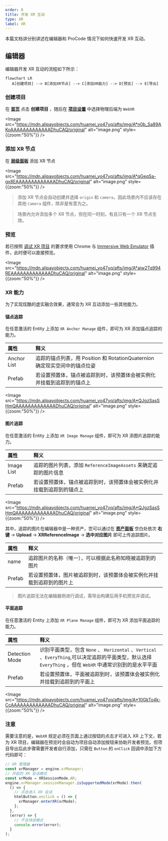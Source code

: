 ```yaml
---
order: 0
title: 开发 XR 互动
type: XR
label: XR
---
```


本篇文档讲分别讲述在编辑器和 ProCode 情况下如何快速开发 XR 互动。

## 编辑器

编辑器开发 XR 互动的流程如下所示：

```mermaid
flowchart LR
   A[创建项目] --> B[添加XR节点] --> C[添加XR能力] --> D[预览] --> E[导出]
```

### 创建项目

在 **[首页](/docs/interface/intro/#%E9%A6%96%E9%A1%B5)** 点击 **创建项目** ，随后在 **[项目设置](/docs/interface/sidebar/#项目设置)** 中选择物理后端为 `WebXR`

<Image src="https://mdn.alipayobjects.com/huamei_yo47yq/afts/img/A*n0b_Sa89AKoAAAAAAAAAAAAADhuCAQ/original" alt="image.png" style={{zoom:"50%"}} />

### 添加 XR 节点

在 **[层级面板](/docs/interface/hierarchy/)** 添加 XR 节点

<Image src="https://mdn.alipayobjects.com/huamei_yo47yq/afts/img/A*qGeqSa-gx8EAAAAAAAAAAAAADhuCAQ/original" alt="image.png" style={{zoom:"50%"}} />

> 添加 XR 节点会自动创建并选择 `origin` 和 `camera`，因此场景内不应该存在其他 `Camera` 组件，除非是有意为之。

> 场景内允许添加多个 XR 节点，但在同一时刻，有且只有一个 XR 节点生效。

### 预览

若已按照 [调试 XR 项目](/docs/xr/quickStart/debug/) 的要求使用 Chrome 与 [Immersive Web Emulator](https://chromewebstore.google.com/detail/immersive-web-emulator/cgffilbpcibhmcfbgggfhfolhkfbhmik) 插件，此时便可以直接预览。

<Image src="https://mdn.alipayobjects.com/huamei_yo47yq/afts/img/A*aiw2Tq994REAAAAAAAAAAAAADhuCAQ/original" alt="image.png" style={{zoom:"50%"}} />

### XR 能力

为了实现炫酷的虚实融合效果，通常会为 XR 互动添加一些其他能力。

#### 锚点追踪

在任意激活的 Entity 上添加 `XR Anchor Manage` 组件，即可为 XR 添加锚点追踪的能力。

| 属性        | 释义                                                                       |
| :---------- | :------------------------------------------------------------------------- |
| Anchor List | 追踪的锚点列表，用 Position 和 RotationQuaternion 确定现实空间中的锚点位姿 |
| Prefab      | 若设置预置体，锚点被追踪到时，该预置体会被实例化并挂载到追踪到的锚点上     |

<Image src="https://mdn.alipayobjects.com/huamei_yo47yq/afts/img/A*QJgzSasSHmQAAAAAAAAAAAAADhuCAQ/original" alt="image.png" style={{zoom:"50%"}} />

#### 图片追踪

在任意激活的 Entity 上添加 `XR Image Manage` 组件，即可为 XR 添图片追踪的能力。

| 属性       | 释义                                                                   |
| :--------- | :--------------------------------------------------------------------- |
| Image List | 追踪的图片列表，添加 `ReferenceImageAssets` 来确定追踪的图片信息       |
| Prefab     | 若设置预置体，锚点被追踪到时，该预置体会被实例化并挂载到追踪到的锚点上 |

<Image src="https://mdn.alipayobjects.com/huamei_yo47yq/afts/img/A*QJgzSasSHmQAAAAAAAAAAAAADhuCAQ/original" alt="image.png" style={{zoom:"50%"}} />

其中，追踪的图片在编辑器中是一种资产，您可以通过在 **[资产面板](/docs/assets/interface/)** 空白处依次 **右键** → **Upload** → **XRReferenceImage** → **选中对应图片** 即可上传追踪图片。

| 属性   | 释义                                                                   |
| :----- | :--------------------------------------------------------------------- |
| name   | 追踪图片的名称（唯一），可以根据此名称知晓被追踪到的图片               |
| Prefab | 若设置预置体，图片被追踪到时，该预置体会被实例化并挂载到追踪到的图片上 |

> 图片追踪无法在编辑器侧进行调试，需导出构建后用手机预览并调试。

#### 平面追踪

在任意激活的 Entity 上添加 `XR Plane Manage` 组件，即可为 XR 添加平面追踪的能力。

| 属性 | 释义 |
| :-- | :-- |
| Detection Mode | 识别平面类型，包含 `None` 、 `Horizontal` 、`Vertical` 、`EveryThing`,可以决定追踪的平面类型，默认选择 `EveryThing` ，但在 `WebXR` 中通常识别到的是水平平面 |
| Prefab | 若设置预置体，平面被追踪到时，该预置体会被实例化并挂载到追踪到的平面上 |

<Image src="https://mdn.alipayobjects.com/huamei_yo47yq/afts/img/A*10GkTo4k-CcAAAAAAAAAAAAADhuCAQ/original" alt="image.png" style={{zoom:"50%"}} />

### 注意

需要注意的是，`WebXR` 规定必须在页面上通过按钮的点击才可进入 XR 上下文，若为 XR 项目，编辑器在预览时会自动为项目自动添加按钮来协助开发者预览。但项目导出后此步骤需要开发者自行添加，只需在 `Button` 的 `onClick` 回调中添加下方代码即可：

```typescript
// XR 管理器
const xrManager = engine.xrManager;
// 开启的 XR 会话模式
const xrMode = XRSessionMode.AR;
engine.xrManager.sessionManager.isSupportedMode(xrMode).then(
  () => {
    // 点击进入 XR 会话
    htmlButton.onclick = () => {
      xrManager.enterXR(xrMode);
    };
  },
  (error) => {
    // 不支持该模式
    console.error(error);
  }
);
```
